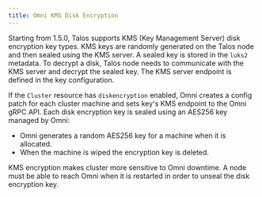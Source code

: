```yaml
---
title: Omni KMS Disk Encryption
---
```


Starting from 1.5.0, Talos supports KMS (Key Management Server) disk encryption key types. KMS keys are randomly generated on the Talos node and then sealed using the KMS server. A sealed key is stored in the `luks2` metadata. To decrypt a disk, Talos node needs to communicate with the KMS server and decrypt the sealed key. The KMS server endpoint is defined in the key configuration.

If the `Cluster` resource has `diskencryption` enabled, Omni creates a config patch for each cluster machine and sets key's KMS endpoint to the Omni gRPC API. Each disk encryption key is sealed using an AES256 key managed by Omni:

* Omni generates a random AES256 key for a machine when it is allocated.
* When the machine is wiped the encryption key is deleted.

<Warning>
KMS encryption makes cluster more sensitive to Omni downtime. A node must be able to reach Omni when it is restarted in order to unseal the disk encryption key.
</Warning>
